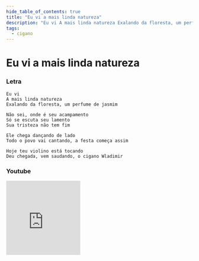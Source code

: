 ```yaml
---
hide_table_of_contents: true
title: "Eu vi a mais linda natureza"
description: "Eu vi A mais linda natureza Exalando da floresta, um perfume de jasmim Não sei, onde é seu acampamento Só se escuta seu lamento Sua tristeza não tem fim Ele chega dançando de lado Todo o povo vai cantando, a festa começa assim Hoje teu violino está tocando Deu chegada, vem saudando, o cigano Wladimir"
tags:
  - cigano
---
```


# Eu vi a mais linda natureza

### Letra

```text
Eu vi
A mais linda natureza
Exalando da floresta, um perfume de jasmim

Não sei, onde é seu acampamento
Só se escuta seu lamento
Sua tristeza não tem fim

Ele chega dançando de lado
Todo o povo vai cantando, a festa começa assim

Hoje teu violino está tocando
Deu chegada, vem saudando, o cigano Wladimir
```

### Youtube

<iframe
  width="200"
  height="200"
  src="https://www.youtube.com/embed/BRNTj0wa_ZI"
  title="YouTube video player"
  frameborder="0"
  allow="accelerometer; autoplay; clipboard-write; encrypted-media; gyroscope; picture-in-picture; web-share"
  referrerpolicy="strict-origin-when-cross-origin"
  allowfullscreen
></iframe>